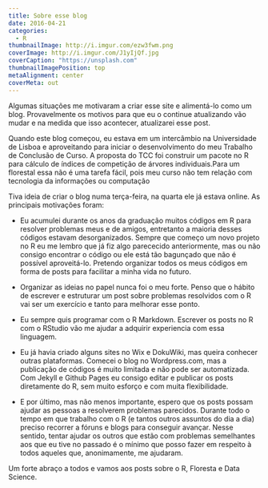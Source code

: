 ---
title: Sobre esse blog
date: 2016-04-21
categories:
  - R
thumbnailImage: http://i.imgur.com/ezw3fwm.png
coverImage: http://i.imgur.com/J1yIjQf.jpg
coverCaption: "https://unsplash.com"
thumbnailImagePosition: top
metaAlignment: center
coverMeta: out
---

Algumas situações me motivaram a criar esse site e alimentá-lo como um blog. Provavelmente os motivos para que eu o continue atualizando vão mudar e na medida que isso acontecer, atualizarei esse post.

Quando este blog começou, eu estava em um intercâmbio na Universidade de Lisboa e aproveitando para iniciar o desenvolvimento do meu Trabalho de Conclusão de Curso. A proposta do TCC foi construir um pacote no R para cálculo de índices de competição de árvores individuais.Para um florestal essa não é uma tarefa fácil, pois meu curso não tem relação com tecnologia da informações ou computação

Tiva ideia de criar o blog numa terça-feira, na quarta ele já estava online. As principais motivações foram:

* Eu acumulei durante os anos da graduação muitos códigos em R para resolver problemas meus e de amigos, entretanto a maioria desses códigos estavam desorganizados. Sempre que começo um novo projeto no R eu me lembro que já fiz algo parececido anteriormente, mas ou não consigo encontrar o código ou ele está tão bagunçado que não é possível aproveitá-lo. Pretendo organizar todos os meus códigos em forma de posts para facilitar a minha vida no futuro.

* Organizar as ideias no papel nunca foi o meu forte. Penso que o hábito de escrever e estruturar um post sobre problemas resolvidos com o R vai ser um exercício e tanto para melhorar esse ponto.

* Eu sempre quis programar com o R Markdown. Escrever os posts no R com o RStudio vão me ajudar a adquirir experiencia com essa linguagem.

* Eu já havia criado alguns sites no Wix e DokuWiki, mas queira conhecer outras plataformas. Comecei o blog no Wordpress.com, mas a publicação de códigos é muito limitada e não pode ser automatizada. Com Jekyll e Github Pages eu consigo editar e publicar os posts diretamente do R, sem muito esforço e com muita flexibilidade. 
* E por último, mas não menos importante, espero que os posts possam ajudar as pessoas a resolverem problemas parecidos. Durante todo o tempo em que trabalho com o R (e tantos outros assuntos do dia a dia) preciso recorrer a fóruns e blogs para conseguir avançar. Nesse sentido, tentar ajudar os outros que estão com problemas semelhantes aos que eu tive no passado é o mínimo que posso fazer em respeito à todos aqueles que, anonimamente, me ajudaram.

Um forte abraço a todos e vamos aos posts sobre o R, Floresta e Data Science.
